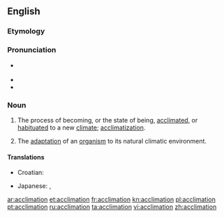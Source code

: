 ==English==

===Etymology===
{{acclimate|tion}}

===Pronunciation===
* {{a|US}} {{IPA|/æk.lə.ˈmeɪ.ʃən/}}
* {{rhymes|eɪʃən}}
* {{homophones|acclamation}}

===Noun===
{{en-noun}}

# The process of becoming, or the state of being, [[acclimated]], or [[habituated]] to a new [[climate]]; [[acclimatization]].
# {{context|biology}} The [[adaptation]] of an [[organism]] to its natural climatic environment.

====Translations====
{{trans-top|process of becoming acclimated}}
* Croatian: {{t-|hr|aklimatiziranje|n}}
{{trans-mid}}
* Japanese: {{t|ja|適応|tr=てきおう, tekiō}}, {{t|ja|順応|tr=じゅんのう, jun'nō}}
{{trans-bottom}}

[[ar:acclimation]]
[[et:acclimation]]
[[fr:acclimation]]
[[kn:acclimation]]
[[pl:acclimation]]
[[pt:acclimation]]
[[ru:acclimation]]
[[ta:acclimation]]
[[vi:acclimation]]
[[zh:acclimation]]